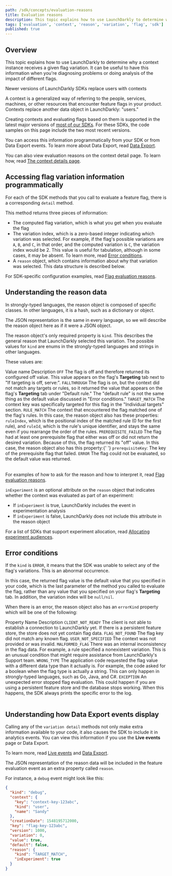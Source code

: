 ```yaml
---
path: /sdk/concepts/evaluation-reasons
title: Evaluation reasons
description: This topic explains how to use LaunchDarkly to determine why a context instance receives a given flag variation.
tags: ['evaluation', 'context', 'reason', 'variation', 'flag', 'sdk']
published: true
---
```


## Overview

This topic explains how to use LaunchDarkly to determine why a context instance receives a given flag variation. It can be useful to have this information when you're diagnosing problems or doing analysis of the impact of different flags.

<Callout intent="info">
<CalloutTitle>Newer versions of LaunchDarkly SDKs replace users with contexts</CalloutTitle>
<CalloutDescription>

A context is a generalized way of referring to the people, services, machines, or other resources that encounter feature flags in your product. Contexts replace another data object in LaunchDarkly: "users."

Creating contexts and evaluating flags based on them is supported in the latest major versions of [most of our SDKs](/sdk). For these SDKs, the code samples on this page include the two most recent versions.

</CalloutDescription>
</Callout>

You can access this information programmatically from your SDK or from Data Export events. To learn more about Data Export, read [Data Export](/home/data-export).

You can also view evaluation reasons on the context detail page. To learn how, read [The context details page](/home/contexts/context-details).

## Accessing flag variation information programmatically

For each of the SDK methods that you call to evaluate a feature flag, there is a corresponding `detail` method.

This method returns three pieces of information:

- The computed flag variation, which is what you get when you evaluate the flag
- The variation index, which is a zero-based integer indicating which variation was selected. For example, if the flag's possible variations are `A`, `B`, and `C`, in that order, and the computed variation is `C`, the variation index would be 2. This value is useful for tabulation, although in some cases, it may be absent. To learn more, read [Error conditions](#error-conditions).
- A `reason` object, which contains information about why that variation was selected. This data structure is described below.

For SDK-specific configuration examples, read [Flag evaluation reasons](/sdk/features/evaluation-reasons).

## Understanding the reason data

In strongly-typed languages, the reason object is composed of specific classes. In other languages, it is a hash, such as a dictionary or object.

The JSON representation is the same in every language, so we will describe the reason object here as if it were a JSON object.

The reason object's only required property is `kind`. This describes the general reason that LaunchDarkly selected this variation. The possible values for `kind` are enums in the strongly-typed languages and strings in other languages.

These values are:

<Table>
  <TableHeader>
    <TableHeadCell>Value name</TableHeadCell>
    <TableHeadCell>Description</TableHeadCell>
  </TableHeader>
  <TableBody>
    <TableRow>
      <TableCell>
        <code>OFF</code>
      </TableCell>
      <TableCell>
        The flag is off and therefore returned its configured off value. This value appears on the flag's <strong>Targeting</strong> tab next to "If targeting is off, serve:".
      </TableCell>
    </TableRow>
    <TableRow>
      <TableCell>
        <code>FALLTHROUGH</code>
      </TableCell>
      <TableCell>
        The flag is on, but the context did not match any targets or rules, so it returned the value that appears on the flag's <strong>Targeting</strong> tab under "Default rule." The "default rule" is not the same thing as the default value discussed in "Error conditions."
      </TableCell>
    </TableRow>
    <TableRow>
      <TableCell>
        <code>TARGET_MATCH</code>
      </TableCell>
      <TableCell>
        The context key was specifically targeted for this flag in the "Individual targets" section.
      </TableCell>
    </TableRow>
    <TableRow>
      <TableCell>
        <code>RULE_MATCH</code>
      </TableCell>
      <TableCell>
        The context that encountered the flag matched one of the flag's rules. In this case, the reason object also has these properties: <code>ruleIndex</code>, which is the positional index of the matched rule (0 for the first rule), and <code>ruleId</code>, which is the rule's unique identifier, and stays the same even if you rearrange the order of the rules.
      </TableCell>
    </TableRow>
    <TableRow>
      <TableCell>
        <code>PREREQUISITE_FAILED</code>
      </TableCell>
      <TableCell>
        The flag had at least one prerequisite flag that either was off or did not return the desired variation. Because of this, the flag returned its "off" value. In this case, the reason object also has this property:{' '} <code>prerequisiteKey</code>: The key of the prerequisite flag that failed.
      </TableCell>
    </TableRow>
    <TableRow>
      <TableCell>
        <code>ERROR</code>
      </TableCell>
      <TableCell>The flag could not be evaluated, so the default value was returned.</TableCell>
    </TableRow>
  </TableBody>
</Table>

For examples of how to ask for the reason and how to interpret it, read [Flag evaluation reasons](/sdk/features/evaluation-reasons).

`inExperiment` is an optional attribute on the `reason` object that indicates whether the context was evaluated as part of an experiment:

- If `inExperiment` is true, LaunchDarkly includes the event in experimentation analysis
- If `inExperiment` is false, LaunchDarkly does not include this attribute in the reason object

For a list of SDKs that support experiment allocation, read [Allocating experiment audiences](/home/creating-experiments/allocation).

## Error conditions

If the `kind` is `ERROR`, it means that the SDK was unable to select any of the flag's variations. This is an abnormal occurrence.

In this case, the returned flag value is the default value that you specified in your code, which is the last parameter of the method you called to evaluate the flag, rather than any value that you specified on your flag's **Targeting** tab. In addition, the variation index will be `null/nil`.

When there is an error, the reason object also has an `errorKind` property which will be one of the following:

<Table>
  <TableHeader>
    <TableHeadCell>Property Name</TableHeadCell>
    <TableHeadCell>Description</TableHeadCell>
  </TableHeader>
  <TableBody>
    <TableRow>
      <TableCell>
        <code>CLIENT_NOT_READY</code>
      </TableCell>
      <TableCell>
        The client is not able to establish a connection to LaunchDarkly yet. If there is a persistent feature store, the store does not yet contain flag data.
      </TableCell>
    </TableRow>
    <TableRow>
      <TableCell>
        <code>FLAG_NOT_FOUND</code>
      </TableCell>
      <TableCell>The flag key did not match any known flag.</TableCell>
    </TableRow>
    <TableRow>
      <TableCell>
        <code>USER_NOT_SPECIFIED</code>
      </TableCell>
      <TableCell>The context was not provided or was invalid.</TableCell>
    </TableRow>
    <TableRow>
      <TableCell>
        <code>MALFORMED_FLAG</code>
      </TableCell>
      <TableCell>
        There was an internal inconsistency in the flag data. For example, a rule specified a nonexistent variation. This is an unusual condition that might require assistance from LaunchDarkly's Support team.
      </TableCell>
    </TableRow>
    <TableRow>
      <TableCell>
        <code>WRONG_TYPE</code>
      </TableCell>
      <TableCell>
        The application code requested the flag value with a different data type than it actually is. For example, the code asked for a boolean when the flag type is actually a string. This can only happen in strongly-typed languages, such as Go, Java, and C#.
      </TableCell>
    </TableRow>
    <TableRow>
      <TableCell>
        <code>EXCEPTION</code>
      </TableCell>
      <TableCell>
        An unexpected error stopped flag evaluation. This could happen if you are using a persistent feature store and the database stops working. When this happens, the SDK always prints the specific error to the log.
      </TableCell>
    </TableRow>
  </TableBody>
</Table>

## Understanding how Data Export events display

Calling any of the `variation detail` methods not only make extra information available to your code, it also causes the SDK to include it in analytics events. You can view this information if you use the **Live events** page or Data Export.

To learn more, read [Live events](/home/flags/live-events) and [Data Export](/home/data-export).

The JSON representation of the reason data will be included in the feature evaluation event as an extra property called `reason`.

For instance, a `debug` event might look like this:

<CodeSample>
<CSTab label="JSON event data">

```json
{
  "kind": "debug",
  "context": {
    "key": "context-key-123abc",
    "kind": "user",
    "name": "Sandy"
  },
  "creationDate": 1548195712000,
  "key": "flag-key-123abc",
  "version": 1000,
  "variation": 0,
  "value": true,
  "default": false,
  "reason": {
    "kind": "TARGET_MATCH",
    "inExperiment": true
  }
}
```

</CSTab>
</CodeSample>
